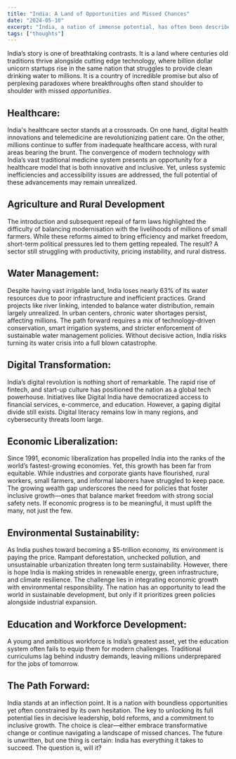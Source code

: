 ```yaml
---
title: "India: A Land of Opportunities and Missed Chances"  
date: "2024-05-10"  
excerpt: "India, a nation of immense potential, has often been described as a land of opportunities. However, as we delve deeper into its recent history and current challenges, it becomes evident that it's also a land of missed opportunities."  
tags: ["thoughts"]
---
```


India’s story is one of breathtaking contrasts. It is a land where centuries old traditions thrive alongside cutting edge technology, where billion dollar unicorn startups rise in the same nation that struggles to provide clean drinking water to millions. It is a country of incredible promise but also of perplexing paradoxes where breakthroughs often stand shoulder to shoulder with missed *opportunities*.

## Healthcare: 

India's healthcare sector stands at a crossroads. On one hand, digital health innovations and telemedicine are revolutionizing patient care. On the other, millions continue to suffer from inadequate healthcare access, with rural areas bearing the brunt. The convergence of modern technology with India’s vast traditional medicine system presents an opportunity for a healthcare model that is both innovative and inclusive. Yet, unless systemic inefficiencies and accessibility issues are addressed, the full potential of these advancements may remain unrealized.

## Agriculture and Rural Development

The introduction and subsequent repeal of farm laws highlighted the difficulty of balancing modernisation with the livelihoods of millions of small farmers. While these reforms aimed to bring efficiency and market freedom, short-term political pressures led to them getting repealed. The result? A sector still struggling with productivity, pricing instability, and rural distress. 

## Water Management: 

Despite having vast irrigable land, India loses nearly 63% of its water resources due to poor infrastructure and inefficient practices. Grand projects like river linking, intended to balance water distribution, remain largely unrealized. In urban centers, chronic water shortages persist, affecting millions. The path forward requires a mix of technology-driven conservation, smart irrigation systems, and stricter enforcement of sustainable water management policies. Without decisive action, India risks turning its water crisis into a full blown catastrophe.

## Digital Transformation:

India’s digital revolution is nothing short of remarkable. The rapid rise of fintech, and start-up culture has positioned the nation as a global tech powerhouse. Initiatives like Digital India have democratized access to financial services, e-commerce, and education. However, a gaping digital divide still exists. Digital literacy remains low in many regions, and cybersecurity threats loom large. 

## Economic Liberalization: 

Since 1991, economic liberalization has propelled India into the ranks of the world’s fastest-growing economies. Yet, this growth has been far from equitable. While industries and corporate giants have flourished, rural workers, small farmers, and informal laborers have struggled to keep pace. The growing wealth gap underscores the need for policies that foster inclusive growth—ones that balance market freedom with strong social safety nets. If economic progress is to be meaningful, it must uplift the many, not just the few.

## Environmental Sustainability: 

As India pushes toward becoming a \$5-trillion economy, its environment is paying the price. Rampant deforestation, unchecked pollution, and unsustainable urbanization threaten long term sustainability. However, there is hope India is making strides in renewable energy, green infrastructure, and climate resilience. The challenge lies in integrating economic growth with environmental responsibility. The nation has an opportunity to lead the world in sustainable development, but only if it prioritizes green policies alongside industrial expansion.

## Education and Workforce Development:

A young and ambitious workforce is India’s greatest asset, yet the education system often fails to equip them for modern challenges. Traditional curriculums lag behind industry demands, leaving millions underprepared for the jobs of tomorrow. 


## The Path Forward:

India stands at an inflection point. It is a nation with boundless opportunities yet often constrained by its own hesitation. The key to unlocking its full potential lies in decisive leadership, bold reforms, and a commitment to inclusive growth. The choice is clear—either embrace transformative change or continue navigating a landscape of missed chances. The future is unwritten, but one thing is certain: India has everything it takes to succeed. The question is, will it?

